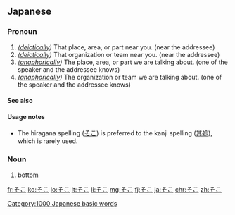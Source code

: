 ==Japanese==
===Pronoun===
{{ja-pos|h|pronoun|kanji=其処|rom=soko}}
# ''([[deictically]])'' That place, area, or part near you. (near the addressee)
# ''([[deictically]])'' That organization or team near you. (near the addressee)
# ''([[anaphorically]])'' The place, area, or part we are talking about. (one of the speaker and the addressee knows)
# ''([[anaphorically]])'' The organization or team we are talking about. (one of the speaker and the addressee knows)

====See also====
{{Japanese demonstratives}}

====Usage notes====
*The hiragana spelling ([[そこ]]) is preferred to the kanji spelling ([[其処]]), which is rarely used.

===Noun===
{{ja-noun|h|rom=soko}}
# {{ja-def|底}} [[bottom]]

[[Category:1000 Japanese basic words]]

[[fr:そこ]]
[[ko:そこ]]
[[lo:そこ]]
[[lt:そこ]]
[[li:そこ]]
[[mg:そこ]]
[[fj:そこ]]
[[ja:そこ]]
[[chr:そこ]]
[[zh:そこ]]